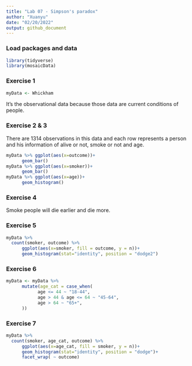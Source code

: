 ```yaml
---
title: "Lab 07 - Simpson's paradox"
author: "Xuanyu"
date: "02/20/2022"
output: github_document
---
```


### Load packages and data

```r
library(tidyverse) 
library(mosaicData) 
```

### Exercise 1

```r
myData <- Whickham
```

It's the observational data because those data are current conditions of people. 


### Exercise 2 & 3

There are 1314 observations in this data and each row represents a person and his information of alive or not, smoke or not and age.

```r
myData %>% ggplot(aes(x=outcome))+
      geom_bar()
myData %>% ggplot(aes(x=smoker))+
      geom_bar()
myData %>% ggplot(aes(x=age))+
      geom_histogram()
```


### Exercise 4

Smoke people will die earlier and die more.

### Exercise 5


```r
myData %>%
  count(smoker, outcome) %>% 
      ggplot(aes(x=smoker, fill = outcome, y = n))+
      geom_histogram(stat="identity", position = "dodge2")
```

### Exercise 6

```r
myData <- myData %>% 
      mutate(age_cat = case_when(
            age <= 44 ~ "18-44",
            age > 44 & age <= 64 ~ "45-64",
            age > 64 ~ "65+",
      ))
```

### Exercise 7

```r
myData %>%
  count(smoker, age_cat, outcome) %>%
      ggplot(aes(x=age_cat, fill = smoker, y = n))+
      geom_histogram(stat="identity", position = "dodge")+
      facet_wrap( ~ outcome)
```









